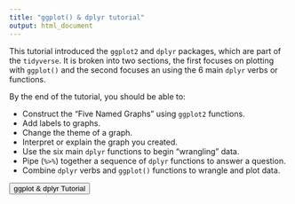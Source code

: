 ```yaml
---
title: "ggplot() & dplyr tutorial"
output: html_document
---
```


This tutorial introduced the `ggplot2` and `dplyr` packages, which are part of the `tidyverse`. It is broken into two sections, the first focuses on plotting with `ggplot()` and the second focuses an using the 6 main `dplyr` verbs or functions.

By the end of the tutorial, you should be able to:

* Construct the "Five Named Graphs" using `ggplot2` functions.  
* Add labels to graphs.  
* Change the theme of a graph.  
* Interpret or explain the graph you created.  
* Use the six main `dplyr` functions to begin "wrangling" data.  
* Pipe (`%>%`) together a sequence of `dplyr` functions to answer a question.  
* Combine `dplyr` verbs and `ggplot()` functions to wrangle and plot data.

<button onclick="document.location='https://ggplot-dplyr-intro.netlify.app/'">ggplot & dplyr Tutorial</button>